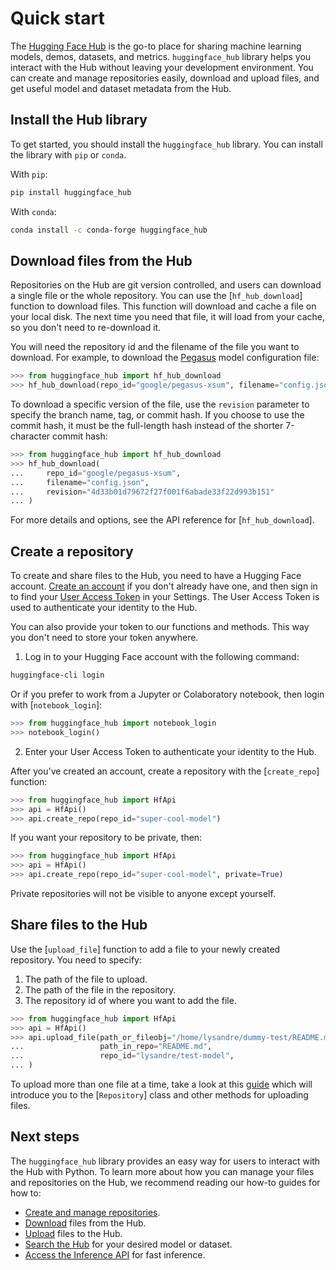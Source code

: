 # Quick start

The [Hugging Face Hub](https://hf.co/) is the go-to place for sharing machine learning
models, demos, datasets, and metrics. `huggingface_hub` library helps you interact with
the Hub without leaving your development environment. You can create and manage
repositories easily, download and upload files, and get useful model and dataset
metadata from the Hub.

## Install the Hub library

To get started, you should install the `huggingface_hub` library. You can install the
library with `pip` or `conda`.

With `pip`:

```bash
pip install huggingface_hub
```

With `conda`:

```bash
conda install -c conda-forge huggingface_hub
```

## Download files from the Hub

Repositories on the Hub are git version controlled, and users can download a single file
or the whole repository. You can use the [`hf_hub_download`] function to download files.
This function will download and cache a file on your local disk. The next time you need
that file, it will load from your cache, so you don't need to re-download it.

You will need the repository id and the filename of the file you want to download. For
example, to download the [Pegasus](https://huggingface.co/google/pegasus-xsum) model
configuration file: 

```py
>>> from huggingface_hub import hf_hub_download
>>> hf_hub_download(repo_id="google/pegasus-xsum", filename="config.json")
```

To download a specific version of the file, use the `revision` parameter to specify the
branch name, tag, or commit hash. If you choose to use the commit hash, it must be the
full-length hash instead of the shorter 7-character commit hash: 

```py
>>> from huggingface_hub import hf_hub_download
>>> hf_hub_download(
...     repo_id="google/pegasus-xsum", 
...     filename="config.json", 
...     revision="4d33b01d79672f27f001f6abade33f22d993b151"
... )
```

For more details and options, see the API reference for [`hf_hub_download`].

## Create a repository

To create and share files to the Hub, you need to have a Hugging Face account. [Create
an account](https://hf.co/join) if you don't already have one, and then sign in to find
your [User Access Token](https://huggingface.co/docs/hub/security#user-access-tokens) in
your Settings. The User Access Token is used to authenticate your identity to the Hub.

<Tip>

You can also provide your token to our functions and methods. This way you don't need to
store your token anywhere.

</Tip>

1. Log in to your Hugging Face account with the following command:

```bash
huggingface-cli login
```

Or if you prefer to work from a Jupyter or Colaboratory notebook, then login with
[`notebook_login`]:

```py
>>> from huggingface_hub import notebook_login
>>> notebook_login()
```

2. Enter your User Access Token to authenticate your identity to the Hub.

After you've created an account, create a repository with the [`create_repo`] function:

```py
>>> from huggingface_hub import HfApi
>>> api = HfApi()
>>> api.create_repo(repo_id="super-cool-model")
```

If you want your repository to be private, then:

```py
>>> from huggingface_hub import HfApi
>>> api = HfApi()
>>> api.create_repo(repo_id="super-cool-model", private=True)
```

Private repositories will not be visible to anyone except yourself.

## Share files to the Hub

Use the [`upload_file`] function to add a file to your newly created repository. You
need to specify:

1. The path of the file to upload.
2. The path of the file in the repository.
3. The repository id of where you want to add the file.

```py
>>> from huggingface_hub import HfApi
>>> api = HfApi()
>>> api.upload_file(path_or_fileobj="/home/lysandre/dummy-test/README.md", 
...                 path_in_repo="README.md", 
...                 repo_id="lysandre/test-model",
... )
```

To upload more than one file at a time, take a look at this [guide](how-to-upstream)
which will introduce you to the [`Repository`] class and other methods for uploading
files.

## Next steps

The `huggingface_hub` library provides an easy way for users to interact with the Hub
with Python. To learn more about how you can manage your files and repositories on the
Hub, we recommend reading our how-to guides for how to:

- [Create and manage repositories](how-to-manage). 
- [Download](how-to-downstream) files from the Hub.
- [Upload](how-to-upstream) files to the Hub.
- [Search the Hub](searching-the-hub) for your desired model or dataset.
- [Access the Inference API](how-to-inference) for fast inference.